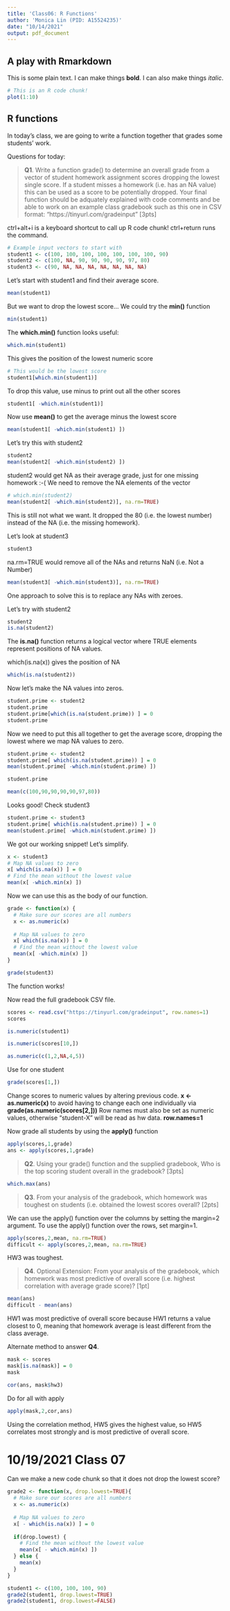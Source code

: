 ```yaml
---
title: 'Class06: R Functions'
author: 'Monica Lin (PID: A15524235)'
date: "10/14/2021"
output: pdf_document
---
```


## A play with Rmarkdown
This is some plain text. I can make things **bold**. I can also make things *italic*.

```r
# This is an R code chunk!
plot(1:10)
```

## R functions

In today's class, we are going to write a function together that grades some students' work.

Questions for today:

>**Q1**. Write a function grade() to determine an overall grade from a vector of student homework assignment scores dropping the lowest single score. If a student misses a homework (i.e. has an NA value) this can be used as a score to be potentially dropped. Your final function should be adquately explained with code comments and be able to work on an example class gradebook such as this one in CSV format: “https://tinyurl.com/gradeinput” [3pts]


ctrl+alt+i is a keyboard shortcut to call up R code chunk!
ctrl+return runs the command.
```r
# Example input vectors to start with
student1 <- c(100, 100, 100, 100, 100, 100, 100, 90)
student2 <- c(100, NA, 90, 90, 90, 90, 97, 80)
student3 <- c(90, NA, NA, NA, NA, NA, NA, NA)
```


Let's start with student1 and find their average score.
```r
mean(student1)
```

But we want to drop the lowest score...
We could try the **min()** function

```r
min(student1)
```

The **which.min()** function looks useful:
```r
which.min(student1)
```
This gives the position of the lowest numeric score
```r
# This would be the lowest score
student1[which.min(student1)]
```
To drop this value, use minus to print out all the other scores
```r
student1[ -which.min(student1)]
```
Now use **mean()** to get the average minus the lowest score
```r
mean(student1[ -which.min(student1) ])
```
Let's try this with student2
```r
student2
mean(student2[ -which.min(student2) ])
```

student2 would get NA as their average grade, just for one missing homework :-(
We need to remove the NA elements of the vector
```r
# which.min(student2)
mean(student2[ -which.min(student2)], na.rm=TRUE)
```
This is still not what we want. It dropped the 80 (i.e. the lowest number) instead of the NA (i.e. the missing homework).

Let's look at student3
```r
student3
```
na.rm=TRUE would remove all of the NAs and returns NaN (i.e. Not a Number)
```r
mean(student3[ -which.min(student3)], na.rm=TRUE)
```
One approach to solve this is to replace any NAs with zeroes.

Let's try with student2
```r
student2
is.na(student2)
```
The **is.na()** function returns a logical vector where TRUE elements represent positions of NA values.

which(is.na(x)) gives the position of NA
```r
which(is.na(student2))
```

Now let's make the NA values into zeros.
```r
student.prime <- student2
student.prime
student.prime[which(is.na(student.prime)) ] = 0
student.prime
```

Now we need to put this all together to get the average score, dropping the lowest where we map NA values to zero.
```r
student.prime <- student2
student.prime[ which(is.na(student.prime)) ] = 0
mean(student.prime[ -which.min(student.prime) ])
```
```r
student.prime
```
```r
mean(c(100,90,90,90,90,97,80))
```

Looks good! Check student3
```r
student.prime <- student3
student.prime[ which(is.na(student.prime)) ] = 0
mean(student.prime[ -which.min(student.prime) ])
```

We got our working snippet! Let's simplify.
```r
x <- student3
# Map NA values to zero
x[ which(is.na(x)) ] = 0
# Find the mean without the lowest value
mean(x[ -which.min(x) ])
```


Now we can use this as the body of our function.
```r
grade <- function(x) {
  # Make sure our scores are all numbers
  x <- as.numeric(x)
  
  # Map NA values to zero
  x[ which(is.na(x)) ] = 0
  # Find the mean without the lowest value
  mean(x[ -which.min(x) ])
}
```
```r
grade(student3)
```
The function works!


Now read the full gradebook CSV file.
```r
scores <- read.csv("https://tinyurl.com/gradeinput", row.names=1)
scores
```
```r
is.numeric(student1)
```
```r
is.numeric(scores[10,])
```
```r
as.numeric(c(1,2,NA,4,5))
```

Use for one student
```r
grade(scores[1,])
```
Change scores to numeric values by altering previous code.
**x <- as.numeric(x)** to avoid having to change each one individually via **grade(as.numeric(scores[2,]))**
Row names must also be set as numeric values, otherwise "student-X" will be read as hw data. **row.names=1**


Now grade all students by using the **apply()** function
```r
apply(scores,1,grade)
ans <- apply(scores,1,grade)
```


>**Q2**. Using your grade() function and the supplied gradebook, Who is the top scoring student
overall in the gradebook? [3pts]

```r
which.max(ans)
```

>**Q3**. From your analysis of the gradebook, which homework was toughest on students (i.e. obtained
the lowest scores overall? [2pts]

We can use the apply() function over the columns by setting the margin=2 argument. To use the apply() function over the rows, set margin=1.
```r
apply(scores,2,mean, na.rm=TRUE)
difficult <- apply(scores,2,mean, na.rm=TRUE)
```
HW3 was toughest.




>**Q4**. Optional Extension: From your analysis of the gradebook, which homework was most
predictive of overall score (i.e. highest correlation with average grade score)? [1pt]

```r
mean(ans)
difficult - mean(ans)
```
HW1 was most predictive of overall score because HW1 returns a value closest to 0, meaning that homework average is least different from the class average.


Alternate method to answer **Q4**.
```r
mask <- scores
mask[is.na(mask)] = 0
mask

cor(ans, mask$hw3)
```

Do for all with apply
```r
apply(mask,2,cor,ans)
```
Using the correlation method, HW5 gives the highest value, so HW5 correlates most strongly and is most predictive of overall score.


# 10/19/2021 Class 07
Can we make a new code chunk so that it does not drop the lowest score?
```r
grade2 <- function(x, drop.lowest=TRUE){
  # Make sure our scores are all numbers
  x <- as.numeric(x)
  
  # Map NA values to zero
  x[ - which(is.na(x)) ] = 0
  
  if(drop.lowest) {
    # Find the mean without the lowest value
    mean(x[ - which.min(x) ])
  } else {
    mean(x)
  }
}
```

```r
student1 <- c(100, 100, 100, 90)
grade2(student1, drop.lowest=TRUE)
grade2(student1, drop.lowest=FALSE)
```

